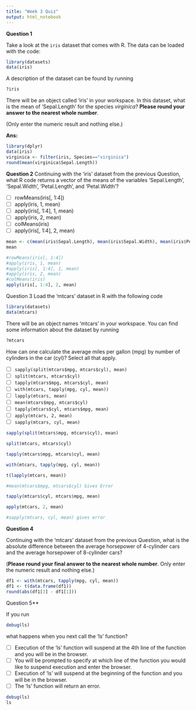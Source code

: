 ---
title: "Week 3 Quiz"
output: html_notebook
---

**Question 1**

Take a look at the `iris` dataset that comes with R. The data can be loaded with the code:

```r
library(datasets)
data(iris)
```

A description of the dataset can be found by running

```r
?iris
```

There will be an object called 'iris' in your workspace. In this dataset, what is the mean of 'Sepal.Length' for the species *virginica*? **Please round your answer to the nearest whole number**.

(Only enter the numeric result and nothing else.)

**Ans:**

```{r}
library(dplyr)
data(iris)
virginica <- filter(iris, Species=="virginica")
round(mean(virginica$Sepal.Length))
```


**Question 2**
Continuing with the 'iris' dataset from the previous Question, what R code returns a vector of the means of the variables 'Sepal.Length', 'Sepal.Width', 'Petal.Length', and 'Petal.Width'?

- [ ] rowMeans(iris[, 1:4])
- [ ] apply(iris, 1, mean)
- [ ] apply(iris[, 1:4], 1, mean)
- [ ] apply(iris, 2, mean)
- [ ] colMeans(iris)
- [ ] apply(iris[, 1:4], 2, mean)

```{r}
mean <- c(mean(iris$Sepal.Length), mean(iris$Sepal.Width), mean(iris$Petal.Length), mean(iris$Petal.Width))
mean
```

```{r}
#rowMeans(iris[, 1:4])
#apply(iris, 1, mean)
#apply(iris[, 1:4], 1, mean)
#apply(iris, 2, mean)
#colMeans(iris)
apply(iris[, 1:4], 2, mean)

```


Question 3
Load the 'mtcars' dataset in R with the following code

```r
library(datasets)
data(mtcars)
```

There will be an object names 'mtcars' in your workspace. You can find some information about the dataset by running

```r
?mtcars
```

How can one calculate the average miles per gallon (mpg) by number of cylinders in the car (cyl)? Select all that apply.

- [ ] `sapply(split(mtcars$mpg, mtcars$cyl), mean)`
- [ ] `split(mtcars, mtcars$cyl)`
- [ ] `tapply(mtcars$mpg, mtcars$cyl, mean)`
- [ ] `with(mtcars, tapply(mpg, cyl, mean))`
- [ ] `lapply(mtcars, mean)`
- [ ] `mean(mtcars$mpg, mtcars$cyl)`
- [ ] `tapply(mtcars$cyl, mtcars$mpg, mean)`
- [ ] `apply(mtcars, 2, mean)`
- [ ] `sapply(mtcars, cyl, mean)`

```{r}
sapply(split(mtcars$mpg, mtcars$cyl), mean)
```

```{r}
split(mtcars, mtcars$cyl)
```

```{r}
tapply(mtcars$mpg, mtcars$cyl, mean)
```

```{r}
with(mtcars, tapply(mpg, cyl, mean))
```

```{r}
t(lapply(mtcars, mean))
```

```{r}
#mean(mtcars$mpg, mtcars$cyl) Gives Error
```

```{r}
tapply(mtcars$cyl, mtcars$mpg, mean)
```

```{r}
apply(mtcars, 2, mean)
```

```{r}
#sapply(mtcars, cyl, mean) gives error
```

**Question 4**

Continuing with the 'mtcars' dataset from the previous Question, what is the absolute difference between the average horsepower of 4-cylinder cars and the average horsepower of 8-cylinder cars?

(**Please round your final answer to the nearest whole number**. Only enter the numeric result and nothing else.)

```{r}
df1 <- with(mtcars, tapply(mpg, cyl, mean))
df1 <- t(data.frame(df1))
round(abs(df1[3] - df1[1]))
```

Question 5**

If you run

```r
debug(ls)
```

what happens when you next call the 'ls' function?

- [ ] Execution of the 'ls' function will suspend at the 4th line of the function and you will be in the browser.
- [ ] You will be prompted to specify at which line of the function you would like to suspend execution and enter the browser.
- [ ] Execution of 'ls' will suspend at the beginning of the function and you will be in the browser.
- [ ] The 'ls' function will return an error.


```{r}
debug(ls)
ls
```





